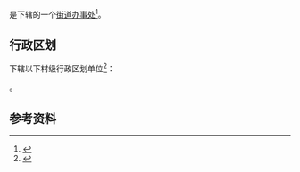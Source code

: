 {{中国乡级行政区|61/05/02/012/000}}

'''{{PAGENAMEBASE}}'''是{{PRC admin/fullname|61/05/02/012/000|3}}下辖的一个[[街道办事处|街道办事处]]<ref>{{PRC admin/ref sgc|{{PRC admin/parent|61/05/02/012/000}}}}</ref>。

== 行政区划 ==
{{PAGENAMEBASE}}下辖以下村级行政区划单位<ref>{{PRC admin/ref sgc|61/05/02/012/000}}</ref>：

{{PRC admin/children|61/05/02/012/000}}。

== 参考资料 ==
{{reflist}}

{{陕西行政区划小作品}}
{{PRC admin/navcat|61/05/02/012/000}}